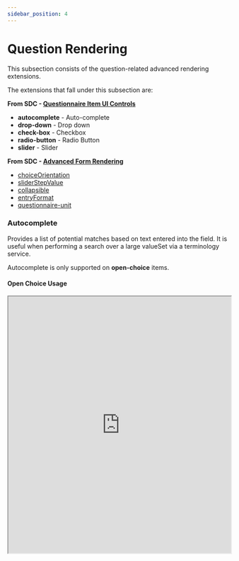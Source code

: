 ```yaml
---
sidebar_position: 4
---
```



# Question Rendering

This subsection consists of the question-related advanced rendering extensions.

The extensions that fall under this subsection are:

**From SDC - [Questionnaire Item UI Controls](https://hl7.org/fhir/extensions/CodeSystem-questionnaire-item-control.html)**

- **autocomplete** - Auto-complete
- **drop-down** - Drop down
- **check-box** - Checkbox
- **radio-button** - Radio Button
- **slider** - Slider

**From SDC - [Advanced Form Rendering](http://hl7.org/fhir/uv/sdc/rendering.html)**

- [choiceOrientation](http://hl7.org/fhir/uv/sdc/rendering.html#choiceOrientation)
- [sliderStepValue](http://hl7.org/fhir/uv/sdc/rendering.html#sliderStepValue)
- [collapsible](http://hl7.org/fhir/uv/sdc/rendering.html#collapsible)
- [entryFormat](http://hl7.org/fhir/uv/sdc/rendering.html#entryFormat)
- [questionnaire-unit](https://hl7.org/fhir/extensions/StructureDefinition-questionnaire-unit.html)

### Autocomplete

Provides a list of potential matches based on text entered into the field. It is useful when performing a search over a large valueSet via a terminology service.

Autocomplete is only supported on **open-choice** items.

#### Open Choice Usage

<IframeContainer storyUrl="https://smartforms.csiro.au/storybook/index.html?path=/story/component-sdc-8-1-2-advanced-control-appearance-item-control-question--autocomplete-open-choice">
  <iframe
    src="https://smartforms.csiro.au/storybook/iframe.html?args=&id=component-sdc-8-1-2-advanced-control-appearance-item-control-question--autocomplete-open-choice"
    width="100%"
    height="580"
  />
</IframeContainer>

### Drop down

Provides a list of options to choose from drop-down list. It is useful for small-to-medium sized lists of options that can reasonably be scanned and selected.

Drop down is only supported on **choice** items.

#### Choice AnswerOption Usage

<IframeContainer storyUrl="https://smartforms.csiro.au/storybook/index.html?path=/story/component-sdc-8-1-2-advanced-control-appearance-item-control-question--drop-down-choice-answer-option">
  <iframe
    src="https://smartforms.csiro.au/storybook/iframe.html?args=&id=component-sdc-8-1-2-advanced-control-appearance-item-control-question--drop-down-choice-answer-option"
    width="100%"
    height="310"
  />
</IframeContainer>

#### Choice AnswerValueSet Usage

<IframeContainer storyUrl="https://smartforms.csiro.au/storybook/index.html?path=/story/component-sdc-8-1-2-advanced-control-appearance-item-control-question--drop-down-choice-answer-value-set">
  <iframe
    src="https://smartforms.csiro.au/storybook/iframe.html?args=&id=component-sdc-8-1-2-advanced-control-appearance-item-control-question--drop-down-choice-answer-value-set"
    width="100%"
    height="260"
  />
</IframeContainer>

### Checkbox

Provides a list of options with a box beside each option. It is useful for questions where more than one option can be selected.

Checkbox is only supported on **choice** and **open-choice** items. It is commonly used with [choiceOrientation](http://hl7.org/fhir/StructureDefinition/choiceOrientation) extension.

#### Choice AnswerOption Usage

<IframeContainer storyUrl="https://smartforms.csiro.au/storybook/index.html?path=/story/component-sdc-8-1-2-advanced-control-appearance-item-control-question--checkbox-choice-answer-option">
  <iframe
    src="https://smartforms.csiro.au/storybook/iframe.html?args=&id=component-sdc-8-1-2-advanced-control-appearance-item-control-question--checkbox-choice-answer-option"
    width="100%"
    height="550"
  />
</IframeContainer>

#### Open-choice AnswerOption Usage

<IframeContainer storyUrl="https://smartforms.csiro.au/storybook/index.html?path=/story/component-sdc-8-1-2-advanced-control-appearance-item-control-question--checkbox-open-choice-answer-option">
  <iframe
    src="https://smartforms.csiro.au/storybook/iframe.html?args=&id=component-sdc-8-1-2-advanced-control-appearance-item-control-question--checkbox-open-choice-answer-option"
    width="100%"
    height="890"
  />
</IframeContainer>

#### Choice AnswerValueSet Usage

<IframeContainer storyUrl="https://smartforms.csiro.au/storybook/index.html?path=/story/component-sdc-8-1-2-advanced-control-appearance-item-control-question--checkbox-choice-answer-value-set">
  <iframe
    src="https://smartforms.csiro.au/storybook/iframe.html?args=&id=component-sdc-8-1-2-advanced-control-appearance-item-control-question--checkbox-choice-answer-value-set"
    width="100%"
    height="340"
  />
</IframeContainer>

#### Open-choice AnswerValueSet Usage

<IframeContainer storyUrl="https://smartforms.csiro.au/storybook/index.html?path=/story/component-sdc-8-1-2-advanced-control-appearance-item-control-question--checkbox-open-choice-answer-value-set">
  <iframe
    src="https://smartforms.csiro.au/storybook/iframe.html?args=&id=component-sdc-8-1-2-advanced-control-appearance-item-control-question--checkbox-open-choice-answer-value-set"
    width="100%"
    height="830"
  />
</IframeContainer>

### Radio Button

Provides a list of options with a radio button beside each option. It is useful for questions where only one option can be selected.

Radio button is only supported on **choice** and **open-choice** items. It is commonly used with [choiceOrientation](http://hl7.org/fhir/StructureDefinition/choiceOrientation) extension.

#### Choice AnswerOption usage

<IframeContainer storyUrl="https://smartforms.csiro.au/storybook/index.html?path=/story/component-sdc-8-1-2-advanced-control-appearance-item-control-question--radio-choice-answer-option">
  <iframe
    src="https://smartforms.csiro.au/storybook/iframe.html?args=&id=component-sdc-8-1-2-advanced-control-appearance-item-control-question--radio-choice-answer-option"
    width="100%"
    height="180"
  />
</IframeContainer>

#### Open-Choice AnswerOption usage

<IframeContainer storyUrl="https://smartforms.csiro.au/storybook/index.html?path=/story/component-sdc-8-1-2-advanced-control-appearance-item-control-question--radio-open-choice-answer-option">
  <iframe
    src="https://smartforms.csiro.au/storybook/iframe.html?args=&id=component-sdc-8-1-2-advanced-control-appearance-item-control-question--radio-open-choice-answer-option"
    width="100%"
    height="220"
  />
</IframeContainer>

#### Choice AnswerValueSet usage

<IframeContainer storyUrl="https://smartforms.csiro.au/storybook/index.html?path=/story/component-sdc-8-1-2-advanced-control-appearance-item-control-question--radio-choice-answer-value-set">
  <iframe
    src="https://smartforms.csiro.au/storybook/iframe.html?args=&id=component-sdc-8-1-2-advanced-control-appearance-item-control-question--radio-choice-answer-value-set"
    width="100%"
    height="150"
  />
</IframeContainer>

#### Open-Choice AnswerValueSet usage

<IframeContainer storyUrl="https://smartforms.csiro.au/storybook/index.html?path=/story/component-sdc-8-1-2-advanced-control-appearance-item-control-question--radio-open-choice-answer-value-set">
  <iframe
    src="https://smartforms.csiro.au/storybook/iframe.html?args=&id=component-sdc-8-1-2-advanced-control-appearance-item-control-question--radio-open-choice-answer-value-set"
    width="100%"
    height="180"
  />
</IframeContainer>

### Slider

Provides a horizontal axis between the high and low values which can be visually manipulated to select values. It is useful for limiting the number of selectable values within a certain range.

Slider is only supported on **integer** items. It is commonly used with [minValue](http://hl7.org/fhir/StructureDefinition/minValue), [maxValue](http://hl7.org/fhir/StructureDefinition/minValue) and [sliderStepValue](http://hl7.org/fhir/StructureDefinition/questionnaire-sliderStepValue) extensions.

#### Basic Usage

<IframeContainer storyUrl="https://smartforms.csiro.au/storybook/index.html?path=/story/component-sdc-8-1-2-advanced-control-appearance-item-control-question--slider-integer">
  <iframe
    src="https://smartforms.csiro.au/storybook/iframe.html?args=&id=component-sdc-8-1-2-advanced-control-appearance-item-control-question--slider-integer"
    width="100%"
    height="110"
  />
</IframeContainer>

### ChoiceOrientation

Forces the rendering of choices in a vertical or horizontal orientation.

ChoiceOrientation is only supported on [itemControl](https://hl7.org/fhir/extensions/CodeSystem-questionnaire-item-control.html) "radio-button" and "check-box" extensions.

#### Basic Usage

<IframeContainer storyUrl="https://smartforms.csiro.au/storybook/index.html?path=/story/component-sdc-8-1-2-advanced-control-appearance--choice-orientation">
  <iframe
    src="https://smartforms.csiro.au/storybook/iframe.html?args=&id=component-sdc-8-1-2-advanced-control-appearance--choice-orientation"
    width="100%"
    height="240"
  />
</IframeContainer>

### SliderStepValue

[//]: # 'FIXME reference in value constriants minValue maxValue'

Indicates the increment with which a [slider](#slider) will move between the minValue and the maxValue.

SliderStepValue is only supported on the [itemControl](https://hl7.org/fhir/extensions/CodeSystem-questionnaire-item-control.html) "slider" extension.

#### Basic Usage

<IframeContainer storyUrl="https://smartforms.csiro.au/storybook/index.html?path=/story/component-sdc-8-1-2-advanced-control-appearance--slider-step-value">
  <iframe
    src="https://smartforms.csiro.au/storybook/iframe.html?args=&id=component-sdc-8-1-2-advanced-control-appearance--slider-step-value"
    width="100%"
    height="110"
  />
</IframeContainer>

### Collapsible

Allows the child items of a group to be displayed in a collapsible form where items can be shown and hidden from the view. It is useful for particularly long questionnaires.

Collapsible is only supported on **group** items.

#### Default Open Usage

<IframeContainer storyUrl="https://smartforms.csiro.au/storybook/?path=/story/component-sdc-8-1-2-advanced-control-appearance--collapsible-default-open">
  <iframe
    src="https://smartforms.csiro.au/storybook/iframe.html?args=&id=component-sdc-8-1-2-advanced-control-appearance--collapsible-default-open"
    width="100%"
    height="260"
  />
</IframeContainer>

#### Default Closed Usage

<IframeContainer storyUrl="https://smartforms.csiro.au/storybook/?path=/story/component-sdc-8-1-2-advanced-control-appearance--collapsible-default-closed">
  <iframe
    src="https://smartforms.csiro.au/storybook/iframe.html?args=&id=component-sdc-8-1-2-advanced-control-appearance--collapsible-default-closed"
    width="100%"
    height="260"
  />
</IframeContainer>

#### Nested Usage

<IframeContainer storyUrl="https://smartforms.csiro.au/storybook/?path=/story/component-sdc-8-1-2-advanced-control-appearance--collapsible-nested">
  <iframe
    src="https://smartforms.csiro.au/storybook/iframe.html?args=&id=component-sdc-8-1-2-advanced-control-appearance--collapsible-nested"
    width="100%"
    height="760"
  />
</IframeContainer>

:::note

When a parent of a child collapsible item is collapsed, its child items effectively stopped being rendered by React.
This means the collapsible status of any child collapsible groups will return to the default values ("default-open" or "default-closed") as defined in the Questionnaire.

:::

### EntryFormat

Displays a "ghost" text in the field. Acts as a guide for the user on what to enter in the field.

It disappears from the field after text is entered.

EntryFormat is only supported on **decimal**, **integer**, **string** and **text** "text-field"-based items.

#### Basic Usage

<IframeContainer storyUrl="https://smartforms.csiro.au/storybook/index.html?path=/story/component-sdc-8-1-3-advanced-additional-display-content--entry-format">
  <iframe
    src="https://smartforms.csiro.au/storybook/iframe.html?args=&id=component-sdc-8-1-3-advanced-additional-display-content--entry-format"
    width="100%"
    height="100"
  />
</IframeContainer>

### Questionnaire-unit

Displays a unit of measurement at the right end of the field. This is useful when the field expects a specific unit to be entered.

Questionnaire-unit is only supported on **decimal**, **integer**, **string** and **text** "text-field"-based items.

#### Basic Usage

<IframeContainer storyUrl="https://smartforms.csiro.au/storybook/index.html?path=/story/component-sdc-8-1-3-advanced-additional-display-content--questionnaire-unit">
  <iframe
    src="https://smartforms.csiro.au/storybook/iframe.html?args=&id=component-sdc-8-1-3-advanced-additional-display-content--questionnaire-unit"
    width="100%"
    height="100"
  />
</IframeContainer>
